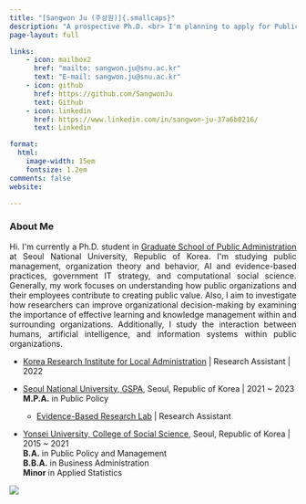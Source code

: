 ```yaml
---
title: "[Sangwon Ju (주상원)]{.smallcaps}"
description: "A prospective Ph.D. <br> I'm planning to apply for Public Affairs or Business (MIS) Ph.D programs in US, 2023-2024"
page-layout: full

links:
    - icon: mailbox2
      href: "mailto: sangwon.ju@snu.ac.kr"
      text: "E-mail: sangwon.ju@snu.ac.kr"
    - icon: github
      href: https://github.com/SangwonJu
      text: Github
    - icon: linkedin
      href: https://www.linkedin.com/in/sangwon-ju-37a6b0216/
      text: Linkedin

format:
  html:
    image-width: 15em
    fontsize: 1.2em
comments: false
website: 

---
```


::: column-page-inset
::: column-page-inset-left
```{=html}

<h3> <b> About Me </b> </h3>
<p align="justify">
Hi. I'm currently a Ph.D. student in <A href = "http://gspa.snu.ac.kr/en" target = "blank" > Graduate School of Public Administration</A> at Seoul National University, 
Republic of Korea. I'm studying public management, organization theory and behavior, AI and evidence-based practices, government IT strategy, and computational social science. Generally, my work focuses on understanding how public organizations and their employees contribute to creating public value. Also, I aim to investigate how researchers can improve organizational decision-making by examining the importance of effective learning and knowledge management within and surrounding organizations. Additionally, I study the interaction between humans, artificial intelligence, and information systems within public organizations.
</p>
```
-   [Korea Research Institute for Local Administration](https://www.krila.re.kr/eng) \| Research Assistant \| 2022
-   [Seoul National University, GSPA](http://gspa.snu.ac.kr/en), Seoul, Republic of Korea \| 2021 \~ 2023\
    **M.P.A.** in Public Policy

    -   [Evidence-Based Research Lab](https://sites.google.com/snu.ac.kr/bjkim20/lab) \| Research Assistant

-   [Yonsei University, College of Social Science](https://yupa.yonsei.ac.kr/yupa_en/index.do), Seoul, Republic of Korea \| 2015 \~ 2021\
    **B.A.** in Public Policy and Management\
    **B.B.A.** in Business Administration\
    **Minor** in Applied Statistics
:::

::: {.column-margin .column-container}
![](%EC%A3%BC%EC%83%81%EC%9B%90%EB%8B%98.jpg){.rounded}
:::
:::
